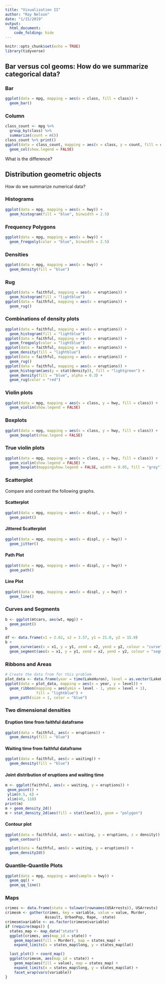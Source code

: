 ```yaml
---
title: "Visualization II"
author: "Ray Nelson"
date: "1/15/2019"
output:
  html_document:
    code_folding: hide
---
```


```r
knitr::opts_chunk$set(echo = TRUE)
library(tidyverse)
```

## Bar versus col geoms: How do we summarize categorical data?

### Bar

```r
ggplot(data = mpg, mapping = aes(x = class, fill = class)) +
  geom_bar()
```  

### Column

```r
class_count <- mpg %>% 
  group_by(class) %>% 
  summarize(count = n())
class_count %>% print()
ggplot(data = class_count, mapping = aes(x = class, y = count, fill = class)) +
  geom_col(show.legend = FALSE)
```  

What is the difference?  


## Distribution geometric objects

How do we summarize numerical data?

### Histograms

```r
ggplot(data = mpg, mapping = aes(x = hwy)) +
  geom_histogram(fill = "blue", binwidth = 2.5)
```  

### Frequency Polygons

```r
ggplot(data = mpg, mapping = aes(x = hwy)) +
  geom_freqpoly(color = "blue", binwidth = 2.5)
``` 

### Densities 

```r
ggplot(data = mpg, mapping = aes(x = hwy)) +
  geom_density(fill = "blue")
```  

### Rug

```r
ggplot(data = faithful, mapping = aes(x = eruptions)) +
  geom_histogram(fill = "lightblue")
ggplot(data = faithful, mapping = aes(x = eruptions)) +
  geom_rug()
```  

### Combinations of density plots

```r
ggplot(data = faithful, mapping = aes(x = eruptions)) +
  geom_histogram(fill = "lightblue")
ggplot(data = faithful, mapping = aes(x = eruptions)) +
  geom_freqpoly(color = "lightblue")
ggplot(data = faithful, mapping = aes(x = eruptions)) +
  geom_density(fill = "lightblue")
ggplot(data = faithful, mapping = aes(x = eruptions)) +
  geom_rug()
ggplot(data = faithful, mapping = aes(x = eruptions)) +
  geom_histogram(aes(y = stat(density)), fill = "lightgreen") +
  geom_density(fill = "blue", alpha = 0.3) +
  geom_rug(color = "red")
```

### Violin plots

```r
ggplot(data = mpg, mapping = aes(x = class, y = hwy, fill = class)) +
  geom_violin(show.legend = FALSE)
```  

### Boxplots  

```r
ggplot(data = mpg, mapping = aes(x = class, y = hwy, fill = class)) +
  geom_boxplot(show.legend = FALSE)
```  

### True violin plots  

```r
ggplot(data = mpg, mapping = aes(x = class, y = hwy, fill = class)) +
  geom_violin(show.legend = FALSE) +
  geom_boxplot(mappingshow.legend = FALSE, width = 0.05, fill = "grey")
```  

### Scatterplot

Compare and contrast the following graphs.  

#### Scatterplot  

```r
ggplot(data = mpg, mapping = aes(x = displ, y = hwy)) +
  geom_point() 
```
#### Jittered Scatterplot  

```r
ggplot(data = mpg, mapping = aes(x = displ, y = hwy)) +
  geom_jitter()
```  

#### Path Plot  
```r
ggplot(data = mpg, mapping = aes(x = displ, y = hwy)) +
  geom_path()
```

#### Line Plot
```r
ggplot(data = mpg, mapping = aes(x = displ, y = hwy)) +
  geom_line() 
```  

### Curves and Segments

```r
b <- ggplot(mtcars, aes(wt, mpg)) +
  geom_point()
b

df <- data.frame(x1 = 2.62, x2 = 3.57, y1 = 21.0, y2 = 15.0)
b +
  geom_curve(aes(x = x1, y = y1, xend = x2, yend = y2, colour = "curve"), data = df) +
  geom_segment(aes(x = x1, y = y1, xend = x2, yend = y2, colour = "segment"), data = df)
```

### Ribbons and Areas

```r
# Create the data from for this problem
plot_data <- data.frame(year = time(LakeHuron), level = as.vector(LakeHuron))
ggplot(data = plot_data, mapping = aes(x = year, y = level)) +
  geom_ribbon(mapping = aes(ymin = level - 1, ymax = level + 1),
              fill = "lightblue") +
  geom_path(size = 1, color = "blue")
```  

### Two dimensional densities

#### Eruption time from faithful dataframe

```r
ggplot(data = faithful, aes(x = eruptions)) +
  geom_density(fill = "blue")
```  

#### Waiting time from faithful dataframe

```r
ggplot(data = faithful, aes(x = waiting)) +
  geom_density(fill = "blue")
```

#### Joint distribution of eruptions and waiting time

```r
m <- ggplot(faithful, aes(x = waiting, y = eruptions)) +
 geom_point() +
 ylim(0.5, 6) +
 xlim(40, 110)
print(m)
m + geom_density_2d()
m + stat_density_2d(aes(fill = stat(level)), geom = "polygon")
```  

#### Contour plot

```r
ggplot(data = faithfuld, aes(x = waiting, y = eruptions, z = density)) +
  geom_contour()

ggplot(data = faithful, aes(x = waiting, y = eruptions)) +
  geom_density2d()
```

### Quantile-Quantile Plots

```r
ggplot(data = mpg, mapping = aes(sample = hwy)) +
  geom_qq() +
  geom_qq_line()
```  

### Maps

```r
crimes <- data.frame(state = tolower(rownames(USArrests)), USArrests)
crimesm <- gather(crimes, key = variable, value = value, Murder,
                  Assault, UrbanPop, Rape, -state)
crimesm$variable <- as.factor(crimesm$variable)
if (require(maps)) {
  states_map <- map_data("state")
  ggplot(crimes, aes(map_id = state)) +
    geom_map(aes(fill = Murder), map = states_map) +
    expand_limits(x = states_map$long, y = states_map$lat)

  last_plot() + coord_map()
  ggplot(crimesm, aes(map_id = state)) +
    geom_map(aes(fill = value), map = states_map) +
    expand_limits(x = states_map$long, y = states_map$lat) +
    facet_wrap(vars(variable))
}

```





